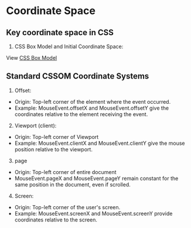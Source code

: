 
<Meta title="cordinate/Cordinate Space" />

# Coordinate Space

## Key coordinate space in CSS

1. CSS Box Model and Initial Coordinate Space:

View [CSS Box Model](?path=/docs/box-model-css-box-model--docs)

## Standard CSSOM Coordinate Systems
1. Offset: 
 - Origin: Top-left corner of the element where the event occurred.
 - Example: MouseEvent.offsetX and MouseEvent.offsetY give the coordinates relative to the element receiving the event.

2. Viewport (client):
- Origin: Top-left corner of Viewport
- Example: MouseEvent.clientX and MouseEvent.clientY give the mouse position relative to the viewport.

3. page
- Origin: Top-left corner of entire document
- MouseEvent.pageX and MouseEvent.pageY remain constant for the same position in the document, even if scrolled.

4. Screen:
- Origin: Top-left corner of the user's screen.
- Example: MouseEvent.screenX and MouseEvent.screenY provide coordinates relative to the screen.